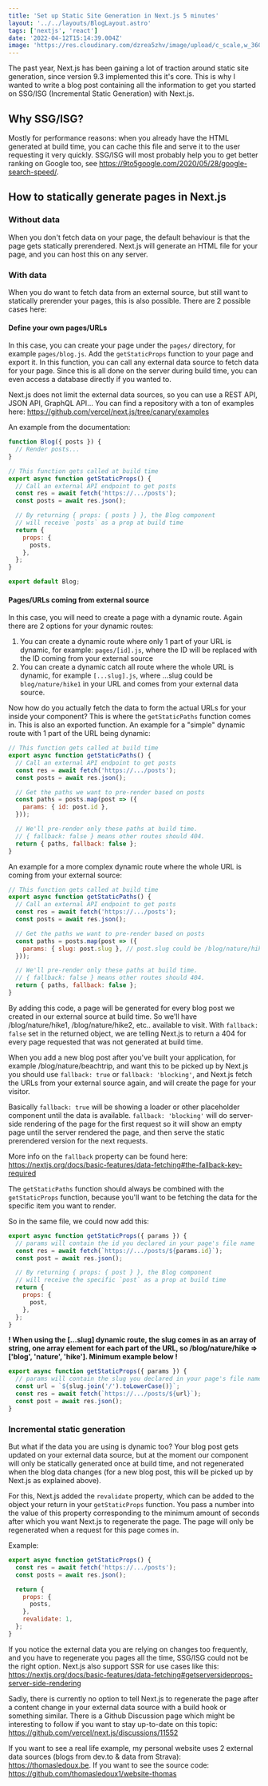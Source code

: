 ```yaml
---
title: 'Set up Static Site Generation in Next.js 5 minutes'
layout: '../../layouts/BlogLayout.astro'
tags: ['nextjs', 'react']
date: '2022-04-12T15:14:39.004Z'
image: 'https://res.cloudinary.com/dzrea5zhv/image/upload/c_scale,w_360/f_auto/v1675362057/photo-1474314243412-cd4a79f02c6a_ry5jyr'
---
```


The past year, Next.js has been gaining a lot of traction around static site generation,
since version 9.3 implemented this it's core. This is why I wanted to write a blog
post containing all the information to get you started on SSG/ISG (Incremental Static
Generation) with Next.js.

## Why SSG/ISG?

Mostly for performance reasons: when you already have the HTML generated at build time, you can cache this file and serve it to the user requesting it very quickly.
SSG/ISG will most probably help you to get better ranking on Google too, see https://9to5google.com/2020/05/28/google-search-speed/.

## How to statically generate pages in Next.js

### Without data

When you don't fetch data on your page, the default behaviour is that the page gets statically prerendered.
Next.js will generate an HTML file for your page, and you can host this on any server.

### With data

When you do want to fetch data from an external source, but still want to statically prerender your pages, this is also possible.
There are 2 possible cases here:

#### Define your own pages/URLs

In this case, you can create your page under the `pages/` directory, for example `pages/blog.js`. Add the `getStaticProps` function to your page and export it.
In this function, you can call any external data source to fetch data for your page.
Since this is all done on the server during build time, you can even access a database directly if you wanted to.

Next.js does not limit the external data sources, so you can use a REST API, JSON API, GraphQL API...
You can find a repository with a ton of examples here: https://github.com/vercel/next.js/tree/canary/examples

An example from the documentation:

```jsx
function Blog({ posts }) {
  // Render posts...
}

// This function gets called at build time
export async function getStaticProps() {
  // Call an external API endpoint to get posts
  const res = await fetch('https://.../posts');
  const posts = await res.json();

  // By returning { props: { posts } }, the Blog component
  // will receive `posts` as a prop at build time
  return {
    props: {
      posts,
    },
  };
}

export default Blog;
```

#### Pages/URLs coming from external source

In this case, you will need to create a page with a dynamic route.
Again there are 2 options for your dynamic routes:

1. You can create a dynamic route where only 1 part of your URL is dynamic, for example: `pages/[id].js`, where the ID will be replaced with the ID coming from your external source
2. You can create a dynamic catch all route where the whole URL is dynamic, for example `[...slug].js`, where ...slug could be `blog/nature/hike1` in your URL and comes from your external data source.

Now how do you actually fetch the data to form the actual URLs for your inside your component?
This is where the `getStaticPaths` function comes in. This is also an exported function.
An example for a "simple" dynamic route with 1 part of the URL being dynamic:

```jsx
// This function gets called at build time
export async function getStaticPaths() {
  // Call an external API endpoint to get posts
  const res = await fetch('https://.../posts');
  const posts = await res.json();

  // Get the paths we want to pre-render based on posts
  const paths = posts.map(post => ({
    params: { id: post.id },
  }));

  // We'll pre-render only these paths at build time.
  // { fallback: false } means other routes should 404.
  return { paths, fallback: false };
}
```

An example for a more complex dynamic route where the whole URL is coming from your external source:

```jsx
// This function gets called at build time
export async function getStaticPaths() {
  // Call an external API endpoint to get posts
  const res = await fetch('https://.../posts');
  const posts = await res.json();

  // Get the paths we want to pre-render based on posts
  const paths = posts.map(post => ({
    params: { slug: post.slug }, // post.slug could be /blog/nature/hike1
  }));

  // We'll pre-render only these paths at build time.
  // { fallback: false } means other routes should 404.
  return { paths, fallback: false };
}
```

By adding this code, a page will be generated for every blog post we created in our external source at build time. So we'll have /blog/nature/hike1, /blog/nature/hike2, etc.. available to visit.
With `fallback: false` set in the returned object, we are telling Next.js to return a 404 for every page requested that was not generated at build time.

When you add a new blog post after you've built your application, for example /blog/nature/beachtrip, and want this to be picked up by Next.js you should use `fallback: true` or `fallback: 'blocking'`, and Next.js fetch the URLs from your external source again, and will create the page for your visitor.

Basically `fallback: true` will be showing a loader or other placeholder component until the data is available.
`fallback: 'blocking'` will do server-side rendering of the page for the first request so it will show an empty page until the server rendered the page, and then serve the static prerendered version for the next requests.

More info on the `fallback` property can be found here: https://nextjs.org/docs/basic-features/data-fetching#the-fallback-key-required

The `getStaticPaths` function should always be combined with the `getStaticProps` function, because you'll want to be fetching the data for the specific item you want to render.

So in the same file, we could now add this:

```jsx
export async function getStaticProps({ params }) {
  // params will contain the id you declared in your page's file name
  const res = await fetch(`https://.../posts/${params.id}`);
  const post = await res.json();

  // By returning { props: { post } }, the Blog component
  // will receive the specific `post` as a prop at build time
  return {
    props: {
      post,
    },
  };
}
```

**! When using the [...slug] dynamic route, the slug comes in as an array of string, one array element for each part of the URL, so /blog/nature/hike => ['blog', 'nature', 'hike']. Minimum example below !**

```jsx
export async function getStaticProps({ params }) {
  // params will contain the slug you declared in your page's file name
  const url = `${slug.join('/').toLowerCase()}`;
  const res = await fetch(`https://.../posts/${url}`);
  const post = await res.json();
}
```

### Incremental static generation

But what if the data you are using is dynamic too?
Your blog post gets updated on your external data source, but at the moment our component will only be statically generated once at build time, and not regenerated when the blog data changes (for a new blog post, this will be picked up by Next.js as explained above).

For this, Next.js added the `revalidate` property, which can be added to the object your return in your `getStaticProps` function.
You pass a number into the value of this property corresponding to the minimum amount of seconds after which you want Next.js to regenerate the page.
The page will only be regenerated when a request for this page comes in.

Example:

```jsx
export async function getStaticProps() {
  const res = await fetch('https://.../posts');
  const posts = await res.json();

  return {
    props: {
      posts,
    },
    revalidate: 1,
  };
}
```

If you notice the external data you are relying on changes too frequently, and you have to regenerate you pages all the time, SSG/ISG could not be the right option.
Next.js also support SSR for use cases like this: https://nextjs.org/docs/basic-features/data-fetching#getserversideprops-server-side-rendering

Sadly, there is currently no option to tell Next.js to regenerate the page after a content change in your external data source with a build hook or something similar.
There is a Github Discussion page which might be interesting to follow if you want to stay up-to-date on this topic: https://github.com/vercel/next.js/discussions/11552

If you want to see a real life example, my personal website uses 2 external data sources (blogs from dev.to & data from Strava): https://thomasledoux.be. If you want to see the source code: https://github.com/thomasledoux1/website-thomas
